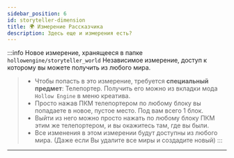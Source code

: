 ```yaml
---
sidebar_position: 6
id: storyteller-dimension
title: 🌍 Измерение Рассказчика
description: Здесь еще и измерения есть? 
---
```


:::info Новое измерение, хранящееся в папке `hollowengine/storyteller_world`
Независимое измерение, доступ к которому вы можете получить из любого мира.
> - Чтобы попасть в это измерение, требуется **специальный предмет**: Телепортер. Получить его можно из вкладки мода `Hollow Engine` в меню креатива.
> - Просто нажав ПКМ телепортером по любому блоку вы попадаете в новое, пустое место. Под вам всего 1 блок.
> - Выйти из него можно просто нажать по любому блоку ПКМ этим же телепортером, и вы окажитесь там, где вы были.
> - Все изменения в этом измерении будут доступны из любого мира. (Даже если Вы удалите все миры и создадите новый)
:::

---
